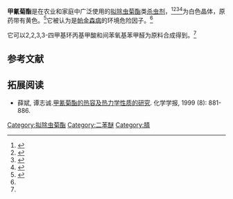 {{Drugbox
| Verifiedfields = 
| Watchedfields = 
| verifiedrevid = 
| IUPAC_name = [Cyano-(3-phenoxyphenyl)methyl] 2,2,3,3-tetramethylcyclopropane-1-carboxylate
| image = Fenpropathrin.svg
| width =

<!--Clinical data-->
| tradename = 
| pregnancy_AU = <!-- A / B1 / B2 / B3 / C / D / X -->
| pregnancy_US = <!-- A / B            / C / D / X -->
| pregnancy_category = 
| legal_AU = <!-- Unscheduled / S2 / S3 / S4 / S5 / S6 / S7 / S8 / S9 -->
| legal_CA = 
| legal_UK = 
| legal_US = 
| legal_status = 
| routes_of_administration =

<!--Pharmacokinetic data-->
| bioavailability = 
| protein_bound = 
| metabolism = 
| elimination_half-life = 
| excretion =

<!--Identifiers-->
| CAS_number_Ref = 
| CAS_number = 39515-41-8
| CAS_supplemental = 
| ATC_prefix = None
| ATC_suffix = 
| PubChem = 47326
| DrugBank_Ref = 
| DrugBank = 
| ChemSpiderID_Ref = 
| ChemSpiderID = 45352
| UNII = 87BH96P0MX
| KEGG = C18411

<!--Chemical data-->
| C=22 | H=23 | N=1 | O=3
| smiles = CC1(C(C1(C)C)C(=O)OC(C#N)C2=CC(=CC=C2)OC3=CC=CC=C3)C
| StdInChI_Ref = 
| StdInChI = InChI=1S/C22H23NO3/c1-21(2)19(22(21,3)4)20(24)26-18(14-23)15-9-8-12-17(13-15)25-16-10-6-5-7-11-16/h5-13,18-19H,1-4H3
| StdInChIKey_Ref = 
| StdInChIKey = XQUXKZZNEFRCAW-UHFFFAOYSA-N
| synonyms = 
}}

'''甲氰菊酯'''是在农业和家庭中广泛使用的[[拟除虫菊酯|拟除虫菊酯]]类[[杀虫剂|杀虫剂]]，<ref name="Aizawa2012">{{cite book|first=Hiroyasu|last=Aizawa|title=Metabolic Maps of Pesticides|url=https://books.google.com/books?id=Cnv3hTkZyo0C&pg=PA185|date=2 December 2012|publisher=Elsevier Science|isbn=978-0-323-15753-7|pages=185–|access-date=2020-11-08|archive-date=2020-07-26|archive-url=https://web.archive.org/web/20200726164328/https://books.google.com/books?id=Cnv3hTkZyo0C&pg=PA185|dead-url=no}}</ref><ref name="Abou-Donia1992">{{cite book|first=Mohamed B.|last=Abou-Donia|title=Neurotoxicology|url=https://books.google.com/books?id=CBZ8An2koJkC&pg=PA462|date=15 July 1992|publisher=CRC Press|isbn=978-1-4398-0542-8|pages=462–|access-date=2020-11-08|archive-date=2020-09-23|archive-url=https://web.archive.org/web/20200923025611/https://books.google.com/books?id=CBZ8An2koJkC&pg=PA462|dead-url=no}}</ref><ref name="JohansenMayer1990">{{cite book|first1=Carl A.|last1=Johansen|first2=Daniel F.|last2=Mayer|title=Pollinator Protection: A Bee & Pesticide Handbook|url=https://books.google.com/books?id=UutJAAAAYAAJ|year=1990|publisher=Wicwas Press|isbn=978-1-878075-00-0|access-date=2020-11-08|archive-date=2020-11-19|archive-url=https://web.archive.org/web/20201119213253/https://books.google.com/books?id=UutJAAAAYAAJ|dead-url=no}}</ref><ref name="XiongZhang2015">{{cite journal | vauthors = Xiong J, Zhang X, Huang J, Chen C, Chen Z, Liu L, Zhang G, Yang J, Zhang Z, Zhang Z, Lin Z, Xiong N, Wang T | display-authors = 6 | title = Fenpropathrin, a Widely Used Pesticide, Causes Dopaminergic Degeneration | journal = Molecular Neurobiology | volume = 53 | issue = 2 | pages = 995–1008 | date = March 2016 | pmid = 25575680 | pmc = 5333774 | doi = 10.1007/s12035-014-9057-2 }}</ref>为白色晶体，原药带有黄色。<ref name=base>{{cite web|url=http://www.basechem.org/chemical/37686|title=甲氰菊酯|publisher=物竞数据库|accessdate=2020-11-08|archive-date=2012-09-03|archive-url=https://web.archive.org/web/20120903061129/http://www.basechem.org/chemical/37686|dead-url=no}}</ref>它被认为是[[帕金森病|帕金森病]]的环境危险因子。<ref name="XiongZhang2015" />

它可以2,2,3,3-四甲基环丙基甲酸和间苯氧基苯甲醛为原料合成得到。<ref name=base />
== 参考文献 ==
{{Reflist|2}}

== 拓展阅读 ==
* 薛斌, 谭志诚.[http://www.cqvip.com/qk/91047x/199908/3660895.html 甲氰菊酯的热容及热力学性质的研究]. 化学学报, 1999 (8): 881-886.
{{杀虫剂}}
[[Category:拟除虫菊酯|Category:拟除虫菊酯]]
[[Category:二苯醚|Category:二苯醚]]
[[Category:腈|Category:腈]]
{{Organic-compound-stub}}